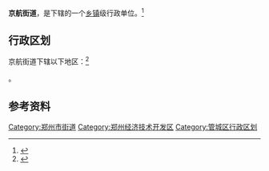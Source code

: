{{中国乡级行政区|41/01/04/562/000}}

'''京航街道'''，是{{PRC admin/fullname|41/01/04/562/000|3}}下辖的一个[[乡镇|乡镇]]级行政单位。<ref>{{PRC admin/ref sgc|{{PRC admin/parent|41/01/04/562/000}}}}</ref>

== 行政区划 ==

京航街道下辖以下地区：<ref>{{PRC admin/ref sgc|41/01/04/562/000}}</ref>

{{PRC admin/children|41/01/04/562/000}}。

== 参考资料 ==

{{reflist}}

{{郑州市管城回族区行政区划}}
{{河南行政区划小作品}}
[[Category:郑州市街道|Category:郑州市街道]]
[[Category:郑州经济技术开发区|Category:郑州经济技术开发区]]
[[Category:管城区行政区划|Category:管城区行政区划]]